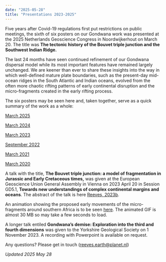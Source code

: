 ```yaml
---
date: "2025-05-28"
title: "Presentations 2023-2025"
---
```


Five years after Covid-19 regulations first put restrictions on public meetings, the sixth of six posters on our Gondwana work was presented at the 2025 Netherlands Geoscience Congress in Noordwijkerhout on March 20.  The title was **The tectonic history of the Bouvet triple junction and the Southwest Indian Ridge.** 

The last 24 months have seen continued refinement of our Gondwana dispersal model while its most important features have remained largely unchanged. We are keener than ever to share these insights into the way in which well-defined mature plate boundaries, such as the present-day mid-ocean ridges in the South Atlantic and Indian oceans, evolved from the often more chaotic rifting patterns of early continental disruption and the micro-fragments created in the early rifting process.

The six posters may be seen here and, taken together, serve as a quick summary of the work as a whole:

[March 2025](./assets/NAC2025-CVR-small.pdf)

[March 2024](http://www.reeves.nl/upload/NAC2024-CR-RS-EA-PC.pdf)

[March 2023](http://www.reeves.nl/upload/NAC2023-CVR.pdf)

[September 2022](http://www.reeves.nl/upload/NAC2022-CVR.pdf)

[March 2021](http://www.reeves.nl/upload/NAC2021-CVR-final.pdf)

[March 2020](http://www.reeves.nl/upload/Reeves-NACgeo2020-2pages.pdf)

A talk with the title, **The Bouvet triple junction: a model of fragmentation in Jurassic and Early Cretaceous times,** was given at the European 
Geoscience Union General Assembly in Vienna on 2023 April 20 in Session GD5.1, **Towards new understandings of complex continental margins and oceans**. The abstract of the talk is here [Reeves, 2023b](http://www.reeves.nl/upload/abstract-the-bouvet-triple-junction.pdf).

An animation showing the proposed early movements of the micro-fragments around southern Africa is to be seen [here](http://www.reeves.nl/upload/cr23baag-BTJ-2.gif).  The animated GIF is almost 30 MB so may take a few seconds to load.

A longer talk entiled **Gondwana’s demise: Exploration into the third and fourth dimensions** was given to the Yorkshire Geological Society on 1 November 2023. A recording with Powerpoint is available on request. 

Any questions?  Please get in touch (reeves.earth@planet.nl)

*Updated 2025 May 28*

